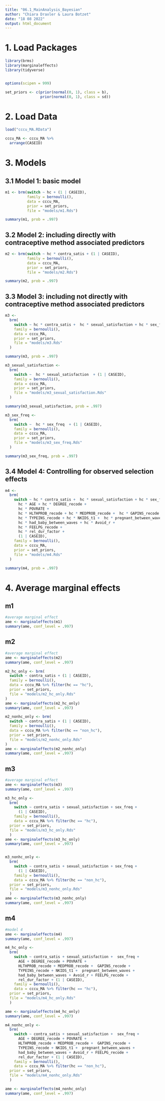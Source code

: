 ```yaml
---
title: "06.1_MainAnalysis_Bayesian"
author: "Chiara Draxler & Laura Botzet"
date: "18 08 2022"
output: html_document
---
```



# 1. Load Packages
```r
library(brms)
library(marginaleffects)
library(tidyverse)


options(scipen = 999)

set_priors <- c(prior(normal(0, 1), class = b),
                prior(normal(0, 1), class = sd))
```

# 2. Load Data
```r
load("cccu_MA.RData")

cccu_MA <- cccu_MA %>%
  arrange(CASEID)
```

# 3. Models

## 3.1 Model 1: basic model
```r
m1 <- brm(switch ~ hc + (1 | CASEID),
          family = bernoulli(),
          data = cccu_MA,
          prior = set_priors,
          file = "models/m1.Rds")

summary(m1, prob = .997)
```


## 3.2 Model 2: including directly with contraceptive method associated predictors
```r
m2 <- brm(switch ~ hc * contra_satis + (1 | CASEID),
          family = bernoulli(),
          data = cccu_MA,
          prior = set_priors,
          file = "models/m2.Rds")

summary(m2, prob = .997)
```


## 3.3 Model 3: including not directly with contraceptive method associated predictors
```r
m3 <-
  brm(
    switch ~ hc * contra_satis +  hc * sexual_satisfaction + hc * sex_freq + (1 | CASEID),
    family = bernoulli(),
    data = cccu_MA,
    prior = set_priors,
    file = "models/m3.Rds"
  )

summary(m3, prob = .997)

m3_sexual_satisfaction <-
  brm(
    switch ~  hc * sexual_satisfaction  + (1 | CASEID),
    family = bernoulli(),
    data = cccu_MA,
    prior = set_priors,
    file = "models/m3_sexual_satisfaction.Rds"
  )

summary(m3_sexual_satisfaction, prob = .997)

m3_sex_freq <-
  brm(
    switch ~  hc * sex_freq  + (1 | CASEID),
    family = bernoulli(),
    data = cccu_MA,
    prior = set_priors,
    file = "models/m3_sex_freq.Rds"
  )

summary(m3_sex_freq, prob = .997)
```

## 3.4 Model 4: Controlling for observed selection effects
```r
m4 <-
  brm(
    switch ~ hc * contra_satis +  hc * sexual_satisfaction + hc * sex_freq +
      hc * AGE + hc * DEGREE_recode +
      hc * POVRATE +
      hc * HLTHPROB_recode + hc * MEDPROB_recode +  hc * GAPINS_recode +
      hc * TYPEINS_recode + hc * NKIDS_t1 +  hc * pregnant_between_waves +
      hc * had_baby_between_waves + hc * Avoid_r +
      hc * FEELPG_recode +
      hc * rel_dur_factor +
      (1 | CASEID),
    family = bernoulli(),
    data = cccu_MA,
    prior = set_priors,
    file = "models/m4.Rds"
  )

summary(m4, prob = .997)
```



# 4. Average marginal effects

## m1
```r
#average marginal effect
ame <- marginaleffects(m1)
summary(ame, conf_level = .997)
```

## m2
```r
#average marginal effect
ame <- marginaleffects(m2)
summary(ame, conf_level = .997)

m2_hc_only <- brm(
  switch ~ contra_satis + (1 | CASEID),
  family = bernoulli(),
  data = cccu_MA %>% filter(hc == "hc"),
  prior = set_priors,
  file = "models/m2_hc_only.Rds"
)
ame <- marginaleffects(m2_hc_only)
summary(ame, conf_level = .997)

m2_nonhc_only <- brm(
  switch ~ contra_satis + (1 | CASEID),
  family = bernoulli(),
  data = cccu_MA %>% filter(hc == "non_hc"),
  prior = set_priors,
  file = "models/m2_nonhc_only.Rds"
)
ame <- marginaleffects(m2_nonhc_only)
summary(ame, conf_level = .997)
```

## m3
```r
#average marginal effect
ame <- marginaleffects(m3)
summary(ame, conf_level = .997)

m3_hc_only <-
  brm(
    switch ~ contra_satis + sexual_satisfaction + sex_freq +
      (1 | CASEID),
    family = bernoulli(),
    data = cccu_MA %>% filter(hc == "hc"),
  prior = set_priors,
  file = "models/m3_hc_only.Rds"
  )
ame <- marginaleffects(m3_hc_only)
summary(ame, conf_level = .997)


m3_nonhc_only <-
  brm(
    switch ~ contra_satis + sexual_satisfaction + sex_freq +
      (1 | CASEID),
    family = bernoulli(),
    data = cccu_MA %>% filter(hc == "non_hc"),
  prior = set_priors,
  file = "models/m3_nonhc_only.Rds"
  )
ame <- marginaleffects(m3_nonhc_only)
summary(ame, conf_level = .997)
```

## m4
```r
#model 4
ame <- marginaleffects(m4)
summary(ame, conf_level = .997)

m4_hc_only <-
  brm(
    switch ~ contra_satis + sexual_satisfaction +  sex_freq +
      AGE + DEGREE_recode + POVRATE +
      HLTHPROB_recode + MEDPROB_recode +  GAPINS_recode +
      TYPEINS_recode + NKIDS_t1 +  pregnant_between_waves +
      had_baby_between_waves + Avoid_r + FEELPG_recode +
      rel_dur_factor + (1 | CASEID),
    family = bernoulli(),
    data = cccu_MA %>% filter(hc == "hc"),
  prior = set_priors,
  file = "models/m4_hc_only.Rds"
  )

ame <- marginaleffects(m4_hc_only)
summary(ame, conf_level = .997)

m4_nonhc_only <-
  brm(
    switch ~ contra_satis + sexual_satisfaction +  sex_freq +
      AGE + DEGREE_recode + POVRATE +
      HLTHPROB_recode + MEDPROB_recode +  GAPINS_recode +
      TYPEINS_recode + NKIDS_t1 +  pregnant_between_waves +
      had_baby_between_waves + Avoid_r + FEELPG_recode +
      rel_dur_factor + (1 | CASEID),
    family = bernoulli(),
    data = cccu_MA %>% filter(hc == "non_hc"),
  prior = set_priors,
  file = "models/m4_nonhc_only.Rds"
  )

ame <- marginaleffects(m4_nonhc_only)
summary(ame, conf_level = .997)
```

